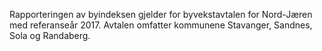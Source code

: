 Rapporteringen av byindeksen gjelder for byvekstavtalen for Nord-Jæren med referanseår 2017. Avtalen omfatter kommunene Stavanger, Sandnes, Sola og Randaberg.